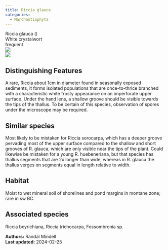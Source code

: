 ```yaml
---
title: Riccia glauca
categories:
  - Marchantiophyta
---
```


<div class="info-panel">
 <div class="info-top">
  <div class="taxon-scientific"><span class="taxon-name">Riccia glauca</span> <span class="taxon-authority"></span> <span class="taxon-family">()</span></div>
  <div class="taxon-common">White crystalwort</div>
 </div>
 <div class="info-bottom">
  <div class="taxon-qnd"></div>
  <div class="taxon-abundance">frequent</div>
 </div>
</div>

<div class="tab-index">
 <div class="tab-eye tab-active"><img src="../img/bryo guide eye.png"/></div>
 <div class="tab-microscope"><img src="../img/bryo guide microscope.png"/></div>
</div>

## Distinguishing Features

A rare, Riccia about 1cm in diameter found in seasonally exposed sediments, it forms isolated populations that are once-to-thrice branched with a characteristic white frosty appearance on an imperforate upper surface. Under the hand lens, a shallow groove should be visible towards the tips of the thallus. To be certain of this species, observation of spores under the microscope may be required.

## Similar species

Most likely to be mistaken for Riccia sorocarpa, which has a deeper groove pervading most of the upper surface compared to the shallow and short grooves of R. glauca, which are only visible near the tips of the plant. Could likewise be mistaken for a young R. huebeneriana, but that species has thallus segments that are 2x longer than wide, whereas in R. glauca the thallus verges on segments equal in length relative to width.

## Habitat

Moist to wet mineral soil of shorelines and pond margins in montane zone; rare in sw BC.

## Associated species

Riccia beyrichiana, Riccia trichocarpa, Fossombronia sp.

<div class="taxon-footer">
 <div class="taxon-authors"><b>Authors:</b> <span>Randal Mindell</span></div>
 <div class="taxon-update"><b>Last updated:</b> <span>2024-02-25</span></div>
</div>

